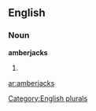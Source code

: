 ==English==

===Noun===
'''amberjacks'''

# {{plural of|[[amberjack]]}}

[[Category:English plurals]]

[[ar:amberjacks]]